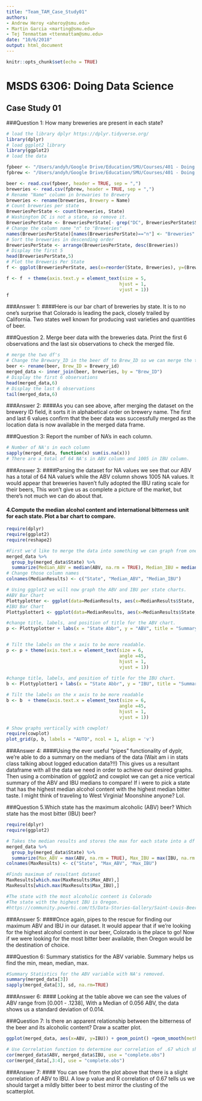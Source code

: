 ```yaml
---
title: "Team_TAM_Case_Study01"
authors: 
- Andrew Heroy <aheroy@smu.edu>
- Martin Garcia <marting@smu.edu>
- Tej Tenmattam <ttenmattam@smu.edu>
date: "10/6/2018"
output: html_document
---
```




```r
knitr::opts_chunk$set(echo = TRUE)
```
# MSDS 6306: Doing Data Science
## Case Study 01

###Question 1: How many breweries are present in each state?
```r
# load the library dplyr https://dplyr.tidyverse.org/ 
library(dplyr)
# load ggplot2 library
library(ggplot2)
# load the data

fpbeer <- "/Users/andyh/Google Drive/Education/SMU/Courses/401 - Doing Data Science/Case Study 1/CaseStudy1/Beers.csv"
fpbrew <- "/Users/andyh/Google Drive/Education/SMU/Courses/401 - Doing Data Science/Case Study 1/CaseStudy1/Breweries.csv"

beer <- read.csv(fpbeer, header = TRUE, sep = ",")
breweries <- read.csv(fpbrew, header = TRUE, sep = ",")
# Rename "Name" column in brewaries to Brewery
breweries <- rename(breweries, Brewery = Name)
# Count breweries per state
BreweriesPerState <- count(breweries, State)
# Washington DC is not a state, so remove it.
BreweriesPerState <- BreweriesPerState[- grep("DC", BreweriesPerState$State), ]
# Change the column name "n" to "Breweries"
names(BreweriesPerState)[names(BreweriesPerState)=="n"] <- "Breweries"
# Sort the breweries in descending order
BreweriesPerState <- arrange(BreweriesPerState, desc(Breweries))
# Display the first 5 
head(BreweriesPerState,5)
# Plot the Breweris Per State
f <- ggplot(BreweriesPerState, aes(x=reorder(State, Breweries), y=(Breweries), fill=State)) + geom_bar(stat='identity') + coord_flip() + labs(title ="Breweries Per State", x = "State", y = "Number of Breweries") +theme(plot.title = element_text(hjust = 0.5)) + theme(legend.position = "none")

f <- f  + theme(axis.text.y = element_text(size = 5,
                                          hjust = 1,
                                          vjust = 1))
f

```


###Answer 1:
####Here is our bar chart of breweries by state.  It is to no one's surprise that Colorado is leading the pack, closely trailed by California.  Two states well known for producing vast varieties and quantities of beer.


###Question 2. Merge beer data with the breweries data. Print the first 6 observations and the last six observations to check the merged file.
```r

# merge the two df's
# Change the Brewary_ID in the beer df to Brew_ID so we can merge the two df's by Brew_ID
beer <- rename(beer, Brew_ID = Brewery_id)
merged_data <- inner_join(beer, breweries, by = "Brew_ID")
# Display the first 6 observations 
head(merged_data,6)
# Display the last 6 observations
tail(merged_data,6)
```

###Answer 2:
####As you can see above, after merging the dataset on the brewery ID field, it sorts it in alphabetical order on brewery name. The first and last 6 values confirm that the beer data was successfully merged as the location data is now available in the merged data frame.


###Question 3: Report the number of NA's in each column.
```r
# Number of NA's in each column
sapply(merged_data, function(x) sum(is.na(x)))
# There are a total of 64 NA's in ABV column and 1005 in IBU column.
```

###Answer 3:
####Parsing the dataset for NA values we see that our ABV has a total of 64 NA value's while the ABV column shows 1005 NA values.  It would appear that breweries haven't fully adopted the IBU rating scale for their beers,  This won't give us as complete a picture of the market, but there's not much we can do about that.  


#### 4.Compute the median alcohol content and international bitterness unit for each state. Plot a bar chart to compare.
```r

require(dplyr)
require(ggplot2)
require(reshape2)

#First we'd like to merge the data into something we can graph from one frame.  As such, this function inputs the Median results into a new dataframe from the merged dataset.  
merged_data %>% 
  group_by(merged_data$State) %>% 
  summarize(Median_ABV = median(ABV, na.rm = TRUE), Median_IBU = median(IBU, na.rm = TRUE)) -> MedianResults             
# Change those column names
colnames(MedianResults) <- c("State", "Median_ABV", "Median_IBU")

# Using ggplot2 we will now graph the ABV and IBU per state charts.
#ABV Bar Chart
Plottyplotter <- ggplot(data=MedianResults, aes(x=MedianResults$State, y=MedianResults$Median_ABV, fill=State)) + geom_bar(stat="identity")  + theme_bw()
#IBU Bar Chart
Plottyplotter1 <- ggplot(data=MedianResults, aes(x=MedianResults$State, y=MedianResults$Median_IBU, fill=State)) + geom_bar(stat="identity")  + theme_bw()

#change title, labels, and position of title for the ABV chart.
p <- Plottyplotter + labs(x = "State Abbr", y = "ABV", title = "Summary of Medians \n  ABV by State") + theme(plot.title = element_text(hjust = 0.5)) + theme(legend.position = "none")


# Tilt the labels on the x axis to be more readable.
p <- p + theme(axis.text.x = element_text(size = 6,
                                          angle =45,
                                          hjust = 1,
                                          vjust = 1))
                                             
#change title, labels, and position of title for the IBU chart.
b <- Plottyplotter1 + labs(x = "State Abbr", y = "IBU", title = "Summary of Medians \n  IBU by State") + theme(plot.title = element_text(hjust = 0.5)) + theme(legend.position = "none")

# Tilt the labels on the x axis to be more readable
b <- b  + theme(axis.text.x = element_text(size = 6,
                                          angle =45,
                                          hjust = 1,
                                          vjust = 1))

# Show graphs vertically with cowplot!
require(cowplot)
plot_grid(p, b, labels = "AUTO", ncol = 1, align = 'v')

```

###Answer 4:
####Using the ever useful "pipes" functionality of dyplr, we're able to do a summary on the medians of the data (Wait am i in stats class talking about logged education data?!!)  This gives us a resultant dataframe with all the data we need in order to achieve our desired graphs.  Then using a combination of ggplot2 and cowplot we can get a nice vertical summary of the ABV and IBU medians to compare!  If i were to pick a state that has the highest median alcohol content with the highest median bitter taste.  I might think of traveling to West Virginia!  Moonshine anyone?  Lol. 

###Question 5.Which state has the maximum alcoholic (ABV) beer? Which state has the most bitter (IBU) beer?
```r

require(dplyr)
require(ggplot2)

# Takes the median results and stores the max for each state into a df 
merged_data %>% 
  group_by(merged_data$State) %>% 
  summarize(Max_ABV = max(ABV, na.rm = TRUE), Max_IBU = max(IBU, na.rm = TRUE)) -> MaxResults
colnames(MaxResults) <- c("State", "Max_ABV", "Max_IBU")

#Finds maximum of resultant dataset
MaxResults[which.max(MaxResults$Max_ABV),]
MaxResults[which.max(MaxResults$Max_IBU),]

#The state with the most alcoholic content is Colorado
#The state with the highest IBU is Oregon.
#https://community.powerbi.com/t5/Data-Stories-Gallery/Saint-Louis-Beer-BI/m-p/397557

```

###Answer 5:
####Once again, pipes to the rescue for finding our maximum ABV and IBU in our dataset.  It would appear that if we're looking for the highest alcohol content in our beer, Colorado is the place to go!  Now if we were looking for the most bitter beer available, then Oregon would be the destination of choice.

###Question 6: Summary statistics for the ABV variable. Summary helps us find the min, mean, median, max.
```r

#Summary Statistics for the ABV variable with NA's removed. 
summary(merged_data[3])
sapply(merged_data[3], sd, na.rm=TRUE)
```

###Answer 6:
#### Looking at the table above we can see the values of ABV range from [0.001 - .1238], With a Median of 0.056 ABV, the data shows us a standard deviation of 0.014.

###Question 7: Is there an apparent relationship between the bitterness of the beer and its alcoholic content? Draw a scatter plot.

```r


ggplot(merged_data, aes(x=ABV, y=IBU)) + geom_point() +geom_smooth(method=lm)

# Use Correlation function to determine our correlation of .67 which shows weak proof of correlation.
cor(merged_data$ABV, merged_data$IBU, use = "complete.obs")
cor(merged_data[,3:4], use = "complete.obs")

```

###Answer 7:
#### You can see from the plot above that there is a slight correlation of ABV to IBU.  A low p value and R correlation of 0.67 tells us we should target a mildly bitter beer to best mirror the clusting of the scatterplot.
